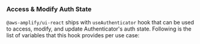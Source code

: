 ### Access & Modify Auth State

`@aws-amplify/ui-react` ships with `useAuthenticator` hook that can be used to access, modify, and update Authenticator's auth state. Following is the list of variables that this hook provides per use case:
